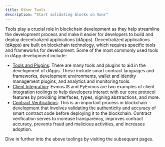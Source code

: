 ```yaml
---
title: Other Tools
description: "Start validating blocks on Sonr"
---
```


Tools play a crucial role in blockchain development as they help streamline the development process and make it easier
for developers to build and deploy decentralized applications (dApps). Decentralized applications (dApps) are built on
blockchain technology, which requires specific tools and frameworks for development. Some of the most commonly used tools
in dApp development include:

-   [Tools and Plugins](tools-plugins.md): There are many tools and plugins to aid in the development of dApps. These include
    smart contract languages and frameworks, development environments, wallet and identity management plugins, and analytics
    and monitoring tools.
-   [Client Integration](client-integrations.md): EvmosJS and PyEvmos are two examples of client integration toolings to
    help developers interact with our core protocol features by providing interfaces, types, signing abstractions, and more.
-   [Contract Verifications](contract-verifications.md): This is an important process in blockchain development that
    involves validating the authenticity and accuracy of smart contract code before deploying it to the blockchain. Contract
    verification serves to increase transparency, improves contract accuracy, prevents fraud and malicious activities,
    and increases adoption.

Dive in further into the above toolings by visiting the subsequent pages.
